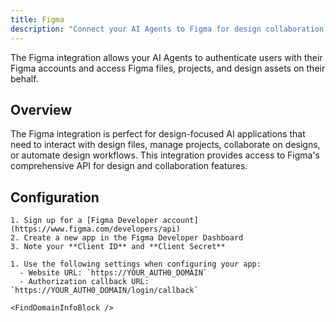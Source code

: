 ```yaml
---
title: Figma
description: "Connect your AI Agents to Figma for design collaboration, file management, and creative workflows."
---
```



The Figma integration allows your AI Agents to authenticate users with their Figma accounts and access Figma files, projects, and design assets on their behalf.

## Overview

The Figma integration is perfect for design-focused AI applications that need to interact with design files, manage projects, collaborate on designs, or automate design workflows. This integration provides access to Figma's comprehensive API for design and collaboration features.

## Configuration

<Steps>
  <Step title="Set up app in Figma">

    1. Sign up for a [Figma Developer account](https://www.figma.com/developers/api)
    2. Create a new app in the Figma Developer Dashboard
    3. Note your **Client ID** and **Client Secret**

  </Step>
  <Step title="Configure for Auth0">

    1. Use the following settings when configuring your app:
      - Website URL: `https://YOUR_AUTH0_DOMAIN`
      - Authorization callback URL: `https://YOUR_AUTH0_DOMAIN/login/callback`

    <FindDomainInfoBlock />

  </Step>
</Steps>

<AddConnectionInAuth0 />

<LearnMore />
